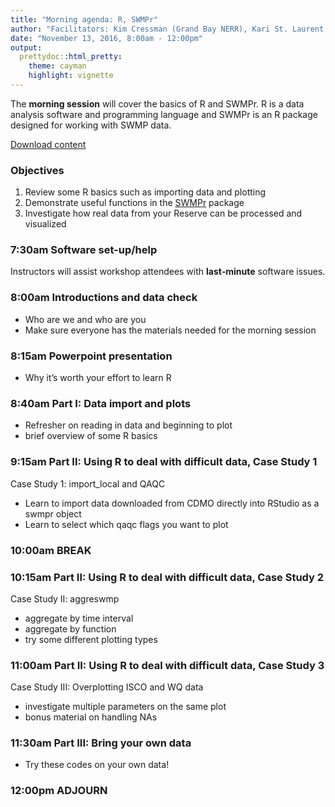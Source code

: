 ```yaml
---
title: "Morning agenda: R, SWMPr"
author: "Facilitators: Kim Cressman (Grand Bay NERR), Kari St. Laurent (Delaware NERR)"
date: "November 13, 2016, 8:00am - 12:00pm"
output: 
  prettydoc::html_pretty:
    theme: cayman
    highlight: vignette
---
```


The **morning session** will cover the basics of R and SWMPr.  R is a data analysis software and programming language and SWMPr is an R package designed for working with SWMP data.  

[Download content](https://fawda123.github.io/swmp_workshop_2016/flashdrive/morning.zip)

### Objectives

1) Review some R basics such as importing data and plotting
2) Demonstrate useful functions in the <a href="https://journal.r-project.org/archive/accepted/beck.pdf" target= "_parent">SWMPr</a> package
3) Investigate how real data from your Reserve can be processed and visualized

### 7:30am Software set-up/help

Instructors will assist workshop attendees with **last‐minute** software issues.

### 8:00am Introductions and data check 

* Who are we and who are you
* Make sure everyone has the materials needed for the morning session

### 8:15am Powerpoint presentation

* Why it's worth your effort to learn R

### 8:40am Part I: Data import and plots

* Refresher on reading in data and beginning to plot
* brief overview of some R basics

### 9:15am Part II: Using R to deal with difficult data, Case Study 1

Case Study 1: import_local and QAQC

* Learn to import data downloaded from CDMO directly into RStudio as a swmpr object  
* Learn to select which qaqc flags you want to plot

### 10:00am BREAK

### 10:15am Part II: Using R to deal with difficult data, Case Study 2

Case Study II: aggreswmp

* aggregate by time interval  
* aggregate by function   
* try some different plotting types  

### 11:00am Part II: Using R to deal with difficult data, Case Study 3

Case Study III: Overplotting ISCO and WQ data

* investigate multiple parameters on the same plot  
* bonus material on handling NAs

### 11:30am Part III: Bring your own data

* Try these codes on your own data!

### 12:00pm ADJOURN 

